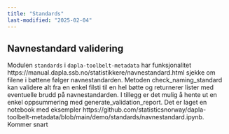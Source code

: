 ```yaml
---
title: "Standards"
last-modified: "2025-02-04"
---
```


## Navnestandard validering

Modulen `standards` i `dapla-toolbelt-metadata` har funksjonalitet 
https://manual.dapla.ssb.no/statistikkere/navnestandard.html
sjekke om filene i bøttene følger navnestandarden. Metoden check_naming_standard kan validere alt fra en enkel filsti til en hel bøtte og returnerer lister med eventuelle brudd på navnestandarden. I tillegg er det mulig å hente ut en enkel oppsummering med generate_validation_report. Det er laget en notebook med eksempler https://github.com/statisticsnorway/dapla-toolbelt-metadata/blob/main/demo/standards/navnestandard.ipynb.
Kommer snart